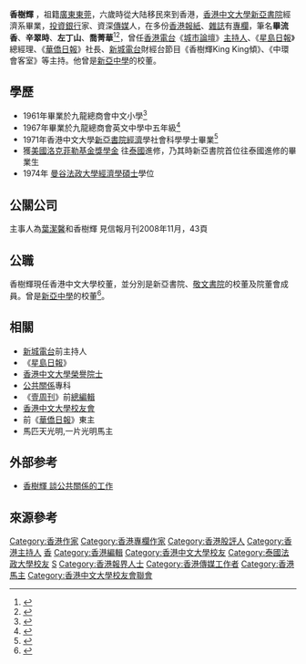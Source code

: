 '''香樹輝''' ，祖籍[[廣東|廣東]][[東莞|東莞]]，六歲時從大陆移民來到香港，[[香港中文大學|香港中文大學]][[新亞書院|新亞書院]]經濟系畢業，[[投資銀行|投資銀行]]家、資深[[傳媒|傳媒]]人，在多份[[香港報紙|香港報紙]]、[[雜誌|雜誌]]有[[專欄|專欄]]，筆名'''畢流香'''、'''辛翠時'''、'''左丁山'''、'''喬菁華'''<ref>{{cite news | author =鄧明儀 | url = http://www.am730.com.hk/article_print.php?article=46439 | title = 馨香 |location= 香港 | publisher = AM730 | pages = 46 | date = 2011-03-01 | accessdate = 2013-08-13}}</ref><ref>{{cite web| author =李天命| url =http://leetm.mingpao.com/htm/article_7.htm| title =新思園序 - 嘉賓名錄| location =香港| publisher =明報網站| accessdate =2013-08-13| deadurl =yes| archiveurl =https://web.archive.org/web/20130802000932/http://leetm.mingpao.com/htm/article_7.htm| archivedate =2013-08-02}}</ref>，曾任[[香港電台|香港電台]]《[[城市論壇|城市論壇]]》[[主持人|主持人]]、《[[星島日報|星島日報]]》總經理、《[[華僑日報|華僑日報]]》社長、[[新城電台|新城電台]]財經台節目《香樹輝King King傾》、《中環會客室》等主持。他曾是[[新亞中學|新亞中學]]的校董。

==學歷==
* 1961年畢業於九龍總商會中文小學<ref>{{cite news |title=畢業典禮高潮未過 卅五學校各有熱鬧 |url=https://mmis.hkpl.gov.hk/coverpage/-/coverpage/view?_coverpage_WAR_mmisportalportlet_hsf=%E7%95%A2%E6%A5%AD%E5%85%B8%E7%A6%AE&p_r_p_-1078056564_c=QF757YsWv5%2FH7zGe%2FKF%2BFM4xYuvj2fX6&_coverpage_WAR_mmisportalportlet_o=839&_coverpage_WAR_mmisportalportlet_actual_q=%28%20verbatim_dc.collection%3A%28%22Old%5C%20HK%5C%20Newspapers%22%29%20%29%20AND+%28%20%28%20allTermsMandatory%3A%28true%29%20OR+all_dc.title%3A%28%E7%95%A2%E6%A5%AD%E5%85%B8%E7%A6%AE%29%20OR+all_dc.creator%3A%28%E7%95%A2%E6%A5%AD%E5%85%B8%E7%A6%AE%29%20OR+all_dc.contributor%3A%28%E7%95%A2%E6%A5%AD%E5%85%B8%E7%A6%AE%29%20OR+all_dc.subject%3A%28%E7%95%A2%E6%A5%AD%E5%85%B8%E7%A6%AE%29%20OR+fulltext%3A%28%E7%95%A2%E6%A5%AD%E5%85%B8%E7%A6%AE%29%20OR+all_dc.description%3A%28%E7%95%A2%E6%A5%AD%E5%85%B8%E7%A6%AE%29%20%29%20%29&_coverpage_WAR_mmisportalportlet_sort_field=dc.publicationdate_bsort&_coverpage_WAR_mmisportalportlet_sort_order=desc&_coverpage_WAR_mmisportalportlet_filter=dc.publicationdate_dt%3A%5B1960-01-01T00%3A00%3A00Z+TO+1969-12-31T15%3A59%3A59Z%5D |page=15 |language= |publisher=華僑日報 | date=1961-07-27 |accessdate=2022-04-11 |quote= }}</ref>
* 1967年畢業於九龍總商會英文中學中五年級<ref>{{cite news |title=十三學校畢業禮 |url=https://mmis.hkpl.gov.hk/coverpage/-/coverpage/view?p_r_p_-1078056564_c=QF757YsWv5%2BakvA8rFW5EkaYipoYjjhx&_coverpage_WAR_mmisportalportlet_o=510&_coverpage_WAR_mmisportalportlet_actual_q=%28%20verbatim_dc.collection%3A%28%22Old%5C%20HK%5C%20Newspapers%22%29%20%29%20AND+%28%20%28%20allTermsMandatory%3A%28true%29%20OR+all_dc.title%3A%28%E7%95%A2%E6%A5%AD%E7%A6%AE%29%20OR+all_dc.creator%3A%28%E7%95%A2%E6%A5%AD%E7%A6%AE%29%20OR+all_dc.contributor%3A%28%E7%95%A2%E6%A5%AD%E7%A6%AE%29%20OR+all_dc.subject%3A%28%E7%95%A2%E6%A5%AD%E7%A6%AE%29%20OR+fulltext%3A%28%E7%95%A2%E6%A5%AD%E7%A6%AE%29%20OR+all_dc.description%3A%28%E7%95%A2%E6%A5%AD%E7%A6%AE%29%20%29%20%29&_coverpage_WAR_mmisportalportlet_sort_order=desc&_coverpage_WAR_mmisportalportlet_sort_field=dc.publicationdate_bsort&_coverpage_WAR_mmisportalportlet_log=Y&_coverpage_WAR_mmisportalportlet_filter=dc.publicationdate_dt%3A%5B1960-01-01T00%3A00%3A00Z+TO+1969-12-31T15%3A59%3A59Z%5D |page=15 |language= |publisher=華僑日報 | date=1967-07-27 |accessdate=2022-03-16 |quote= }}</ref>
* 1971年香港中文大學[[新亞書院|新亞書院]][[經濟|經濟]]學社會科學學士畢業<ref>{{cite news |title=新亞書院大學部及研究所 舉行畢業典禮 |url=https://mmis.hkpl.gov.hk/coverpage/-/coverpage/view?_coverpage_WAR_mmisportalportlet_hsf=%E7%95%A2%E6%A5%AD%E5%85%B8%E7%A6%AE&_coverpage_WAR_mmisportalportlet_actual_q=%28%20verbatim_dc.collection%3A%28%22Old%5C%20HK%5C%20Newspapers%22%29%20%29%20AND+%28%20%28%20allTermsMandatory%3A%28true%29%20OR+all_dc.title%3A%28%E7%95%A2%E6%A5%AD%E5%85%B8%E7%A6%AE%29%20OR+all_dc.creator%3A%28%E7%95%A2%E6%A5%AD%E5%85%B8%E7%A6%AE%29%20OR+all_dc.contributor%3A%28%E7%95%A2%E6%A5%AD%E5%85%B8%E7%A6%AE%29%20OR+all_dc.subject%3A%28%E7%95%A2%E6%A5%AD%E5%85%B8%E7%A6%AE%29%20OR+fulltext%3A%28%E7%95%A2%E6%A5%AD%E5%85%B8%E7%A6%AE%29%20OR+all_dc.description%3A%28%E7%95%A2%E6%A5%AD%E5%85%B8%E7%A6%AE%29%20%29%20%29&_coverpage_WAR_mmisportalportlet_sort_field=dc.publicationdate_bsort&p_r_p_-1078056564_c=QF757YsWv59IJkls4ouG3zfoB%2FSAsHdn&_coverpage_WAR_mmisportalportlet_o=108&_coverpage_WAR_mmisportalportlet_sort_order=asc&_coverpage_WAR_mmisportalportlet_filter=dc.publicationdate_dt%3A%5B1970-01-01T00%3A00%3A00Z+TO+1979-12-31T15%3A59%3A59Z%5D |page=13 |language= |publisher=華僑日報 | date=1971-07-02 |accessdate=2022-03-29 |quote= }}</ref>
* 獲[[美國|美國]][[洛克菲勒|洛克菲勒]][[基金|基金]][[獎學金|獎學金]] 往[[泰國|泰國]]進修，乃其時新亞書院首位往泰國進修的畢業生
* 1974年 [[曼谷法政大學|曼谷法政大學]][[經濟學|經濟學]][[碩士|碩士]]學位

==公關公司==
主事人為[[葉潔馨|葉潔馨]]和香樹輝
見信報月刊2008年11月，43頁

==公職==
香樹輝現任香港中文大學校董，並分別是新亞書院、[[敬文書院|敬文書院]]的校董及院董會成員。曾是[[新亞中學|新亞中學]]的校董<ref>{{cite news | title=專欄「細說新事」〈新亞中學薪火相傳〉| url= | pages=  |work=香樹輝| publisher=[[星島日報|星島日報]]| date=2010年7月15日|access-date=|quote= }}</ref>。

== 相關 ==
* [[新城電台|新城電台]]前主持人
* 《[[星島日報|星島日報]]》
* [[香港中文大學|香港中文大學]][[榮譽院士|榮譽院士]]
* [[公共關係|公共關係]]專科
* 《[[壹周刊|壹周刊]]》前[[總編輯|總編輯]]
* [[香港中文大學校友會聯會|香港中文大學校友會]]
* 前《[[華僑日報|華僑日報]]》東主
* 馬匹天光明,一片光明馬主

==外部参考==
* [https://web.archive.org/web/20070427220002/http://hknews.syc.edu.hk/index.php/%E9%A6%99%E6%A8%B9%E8%BC%9D%EF%B8%B0%E5%A6%82%E4%BD%95%E6%88%90%E7%82%BA%E4%B8%80%E4%BD%8D%E5%87%BA%E8%89%B2%E7%9A%84%E5%85%AC%E9%97%9C 香樹輝 談公共關係的工作]

==來源參考==
{{reflist}}

{{DEFAULTSORT:Heung}}
[[Category:香港作家|Category:香港作家]]
[[Category:香港專欄作家|Category:香港專欄作家]]
[[Category:香港股評人|Category:香港股評人]]
[[Category:香港主持人|Category:香港主持人]]
[[Category:香港東莞人|香]]
[[Category:香港編輯|Category:香港編輯]]
[[Category:香港中文大學校友|Category:香港中文大學校友]]
[[Category:泰國法政大學校友|Category:泰國法政大學校友]]
[[Category:香姓|S]]
[[Category:香港報界人士|Category:香港報界人士]]
[[Category:香港傳媒工作者|Category:香港傳媒工作者]]
[[Category:香港馬主|Category:香港馬主]]
[[Category:香港中文大學校友會聯會|Category:香港中文大學校友會聯會]]